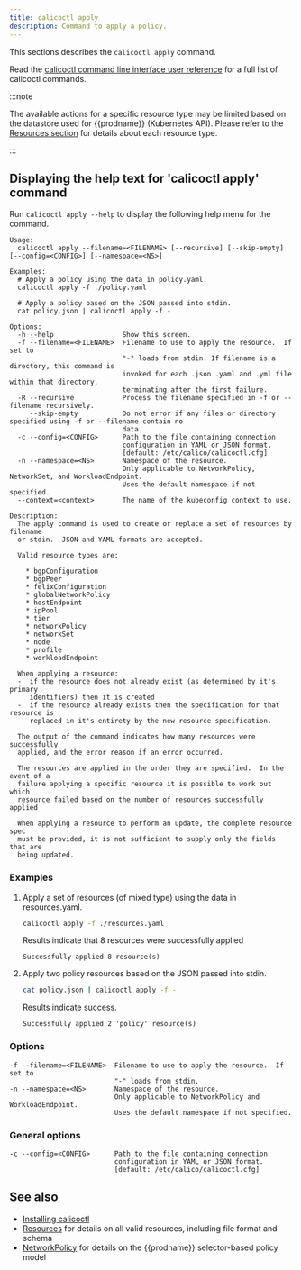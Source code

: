 ```yaml
---
title: calicoctl apply
description: Command to apply a policy. 
---
```


This sections describes the `calicoctl apply` command.

Read the [calicoctl command line interface user reference](overview.mdx)
for a full list of calicoctl commands.

:::note

The available actions for a specific resource type may be
limited based on the datastore used for {{prodname}} (Kubernetes API).
Please refer to the
[Resources section](../resources/overview.mdx)
for details about each resource type.

:::


## Displaying the help text for 'calicoctl apply' command

Run `calicoctl apply --help` to display the following help menu for the
command.

```
Usage:
  calicoctl apply --filename=<FILENAME> [--recursive] [--skip-empty] [--config=<CONFIG>] [--namespace=<NS>]

Examples:
  # Apply a policy using the data in policy.yaml.
  calicoctl apply -f ./policy.yaml

  # Apply a policy based on the JSON passed into stdin.
  cat policy.json | calicoctl apply -f -

Options:
  -h --help                 Show this screen.
  -f --filename=<FILENAME>  Filename to use to apply the resource.  If set to
                            "-" loads from stdin. If filename is a directory, this command is
                            invoked for each .json .yaml and .yml file within that directory,
                            terminating after the first failure.
  -R --recursive            Process the filename specified in -f or --filename recursively.
     --skip-empty           Do not error if any files or directory specified using -f or --filename contain no
                            data.
  -c --config=<CONFIG>      Path to the file containing connection
                            configuration in YAML or JSON format.
                            [default: /etc/calico/calicoctl.cfg]
  -n --namespace=<NS>       Namespace of the resource.
                            Only applicable to NetworkPolicy, NetworkSet, and WorkloadEndpoint.
                            Uses the default namespace if not specified.
  --context=<context>       The name of the kubeconfig context to use.

Description:
  The apply command is used to create or replace a set of resources by filename
  or stdin.  JSON and YAML formats are accepted.

  Valid resource types are:

    * bgpConfiguration
    * bgpPeer
    * felixConfiguration
    * globalNetworkPolicy
    * hostEndpoint
    * ipPool
    * tier
    * networkPolicy
    * networkSet
    * node
    * profile
    * workloadEndpoint

  When applying a resource:
  -  if the resource does not already exist (as determined by it's primary
     identifiers) then it is created
  -  if the resource already exists then the specification for that resource is
     replaced in it's entirety by the new resource specification.

  The output of the command indicates how many resources were successfully
  applied, and the error reason if an error occurred.

  The resources are applied in the order they are specified.  In the event of a
  failure applying a specific resource it is possible to work out which
  resource failed based on the number of resources successfully applied

  When applying a resource to perform an update, the complete resource spec
  must be provided, it is not sufficient to supply only the fields that are
  being updated.
```


### Examples

1. Apply a set of resources (of mixed type) using the data in resources.yaml.

   ```bash
   calicoctl apply -f ./resources.yaml
   ```

   Results indicate that 8 resources were successfully applied

   ```
   Successfully applied 8 resource(s)
   ```
   

1. Apply two policy resources based on the JSON passed into stdin.

   ```bash
   cat policy.json | calicoctl apply -f -
   ```

   Results indicate success.

   ```
   Successfully applied 2 'policy' resource(s)
   ```
   

### Options

```
-f --filename=<FILENAME>  Filename to use to apply the resource.  If set to
                          "-" loads from stdin.
-n --namespace=<NS>       Namespace of the resource.
                          Only applicable to NetworkPolicy and WorkloadEndpoint.
                          Uses the default namespace if not specified.
```


### General options

```
-c --config=<CONFIG>      Path to the file containing connection
                          configuration in YAML or JSON format.
                          [default: /etc/calico/calicoctl.cfg]
```


## See also

-  [Installing calicoctl](../../maintenance/clis/calicoctl/install.mdx)
-  [Resources](../resources/overview.mdx) for details on all valid resources, including file format
   and schema
-  [NetworkPolicy](../resources/networkpolicy.mdx) for details on the {{prodname}} selector-based policy model
